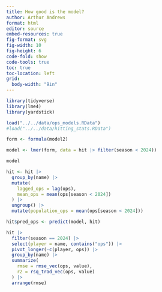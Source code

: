 ```yaml
---
title: How good is the model?
author: Arthur Andrews
format: html
editor: source
embed-resources: true
fig-format: svg
fig-width: 10
fig-height: 6
code-fold: show
code-tools: true
toc: true
toc-location: left
grid: 
  body-width: "9in"
---
```


```r
library(tidyverse)
library(lme4)
library(yardstick)
```

```r
load("../../data/ops_models.RData")
#load("../../data/hitting_stats.RData")
```

```r
form <- formula(model2)

model <- lmer(form, data = hit |> filter(season < 2024))
```

```r
model
```

```r
hit <- hit |> 
  group_by(name) |> 
  mutate(
    lagged_ops = lag(ops),
    mean_ops = mean(ops[season < 2024])
  ) |> 
  ungroup() |> 
  mutate(population_ops = mean(ops[season < 2024]))
```

```r
hit$pred_ops <- predict(model, hit)
```

```r
hit |> 
  filter(season == 2024) |> 
  select(player = name, contains("ops")) |> 
  pivot_longer(-c(player, ops)) |> 
  group_by(name) |> 
  summarize(
    rmse = rmse_vec(ops, value),
    r2 = rsq_trad_vec(ops, value)
  ) |> 
  arrange(rmse)
```

